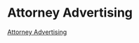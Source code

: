 # Attorney Advertising {.unnumbered}

[Attorney Advertising](https://www.emfink.net/revealjs/presentations/attorney-advertising-revealjs.html)